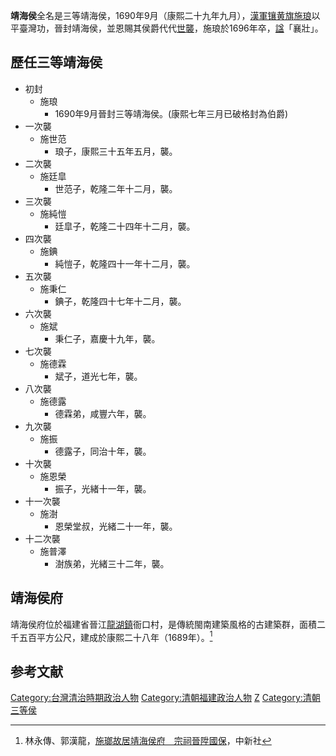 '''靖海侯'''全名是三等靖海侯，1690年9月（康熙二十九年九月），[[漢軍八旗|漢軍镶黄旗]][[施琅|施琅]]以平臺灣功，晉封靖海侯，並恩賜其侯爵代代[[世襲|世襲]]，施琅於1696年卒，[[諡|諡]]「襄壯」。

==歷任三等靖海侯==
*初封
**施琅
***1690年9月晉封三等靖海侯。(康熙七年三月已破格封為伯爵)
*一次襲
**施世范
***琅子，康熙三十五年五月，襲。
*二次襲
**施廷皐
***世范子，乾隆二年十二月，襲。
*三次襲
**施純愷
***廷皐子，乾隆二十四年十二月，襲。
*四次襲
**施錪
***純愷子，乾隆四十一年十二月，襲。
*五次襲
**施秉仁
***錪子，乾隆四十七年十二月，襲。
*六次襲
**施斌
***秉仁子，嘉慶十九年，襲。
*七次襲
**施德霖
***斌子，道光七年，襲。
*八次襲
**施德露
***德霖弟，咸豐六年，襲。
*九次襲
**施振
***德露子，同治十年，襲。
*十次襲
**施恩榮
***振子，光緒十一年，襲。
*十一次襲
**施澍
***恩榮堂叔，光緒二十一年，襲。
*十二次襲
**施普澤
***澍族弟，光緒三十二年，襲。

==靖海侯府==
靖海侯府位於福建省晉江[[龍湖鎮|龍湖鎮]]衙口村，是傳統閩南建築風格的古建築群，面積二千五百平方公尺，建成於康熙二十八年（1689年）。<ref>林永傳、郭漢龍，[http://big5.chinataiwan.org/web/webportal/W5268030/Uzhanglx/A359412.html 施瑯故居靖海侯府　宗祠晉陞國保]{{dead link|date=2018年5月 |bot=InternetArchiveBot |fix-attempted=yes }}，中新社</ref>

==参考文献==
<div class="references-small">
<references />
</div>

[[Category:台灣清治時期政治人物|Category:台灣清治時期政治人物]]
[[Category:清朝福建政治人物|Category:清朝福建政治人物]]
[[Category:施姓|Z]]
[[Category:清朝三等侯|Category:清朝三等侯]]
